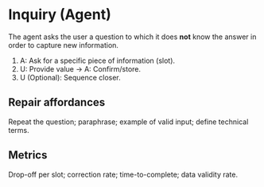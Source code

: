 # Inquiry (Agent)

The agent asks the user a question to which it does **not** know the answer in order to capture new information.

1. A: Ask for a specific piece of information (slot).
2. U: Provide value → A: Confirm/store.
3. U (Optional): Sequence closer.

## Repair affordances
Repeat the question; paraphrase; example of valid input; define technical terms.

## Metrics
Drop-off per slot; correction rate; time-to-complete; data validity rate.
